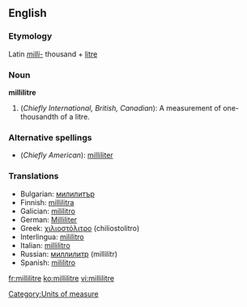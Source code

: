 ==English==

===Etymology===
Latin ''[[milli-]]'' thousand + [[litre]]

===Noun===
'''millilitre'''

# (''Chiefly International, British, Canadian''): A measurement of one-thousandth of a litre.

===Alternative spellings===
* (''Chiefly American''): [[milliliter]]

===Translations===
{{rfc-level|Translations at L3+}}
*Bulgarian: [[милилитър]] {{m}}
*Finnish: [[millilitra]]
*Galician: [[mililitro]] {{m}}
*German: [[Milliliter]] {{m}}
*Greek: [[χιλιοστόλιτρο]] (chiliostolitro) {{n}}
*Interlingua: [[mililitro]]
*Italian: [[millilitro]] {{m}}
*Russian: [[миллилитр]] (millilítr) {{m}}
*Spanish: [[mililitro]] {{m}}

[[Category:Units of measure]]

[[fr:millilitre]]
[[ko:millilitre]]
[[vi:millilitre]]